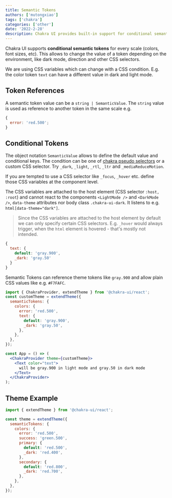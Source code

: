 ```yaml
---
title: Semantic Tokens
authors: ['mutongxiao']
tags: ['chakra']
categories: ['other']
date: '2022-2-28'
description: Chakra UI provides built-in support for conditional semantic design tokens
---
```


Chakra UI supports **conditional semantic tokens** for every scale (colors, font
sizes, etc). This allows to change the value of a token depending on the
environment, like dark mode, direction and other CSS selectors.

We are using CSS variables which can change with a CSS condition. E.g. the color
token `text` can have a different value in dark and light mode.

## Token References

A semantic token value can be a `string | SemanticValue`. The `string` value is
used as reference to another token in the same scale e.g.

```js
{
  error: 'red.500';
}
```

## Conditional Tokens

The object notation `SemanticValue` allows to define the default value and
conditional keys. The condition can be one of
[chakra pseudo selectors](/docs/styled-system/features/style-props#pseudo) or a
custom CSS selector. Try `_dark`, `_light`, `_rtl`, `_ltr` and
`_mediaReduceMotion`.

If you are tempted to use a CSS selector like `_focus`, `_hover` etc. define
those CSS variables at the component level.

The CSS variables are attached to the host element (CSS selector `:host, :root`)
and cannot react to the components `<LightMode />` and `<DarkMode />`,
`data-theme` attributes nor body class `.chakra-ui-dark`. It listens to e.g.
`html[data-theme="dark"]`.

> Since the CSS variables are attached to the host element by default we can
> only specify certain CSS selectors. E.g. `_hover` would always trigger, when
> the `html` element is hovered - that's mostly not intended.

```js
{
  text: {
    default: 'gray.900',
    _dark: 'gray.50'
  }
}
```

Semantic Tokens can reference theme tokens like `gray.900` and allow plain CSS
values like e.g. `#F7FAFC`.

```jsx live=false
import { ChakraProvider, extendTheme } from '@chakra-ui/react';
const customTheme = extendTheme({
  semanticTokens: {
    colors: {
      error: 'red.500',
      text: {
        default: 'gray.900',
        _dark: 'gray.50',
      },
    },
  },
});

const App = () => (
  <ChakraProvider theme={customTheme}>
    <Text color="text">
      will be gray.900 in light mode and gray.50 in dark mode
    </Text>
  </ChakraProvider>
);
```

## Theme Example

```jsx live=false
import { extendTheme } from '@chakra-ui/react';

const theme = extendTheme({
  semanticTokens: {
    colors: {
      error: 'red.500',
      success: 'green.500',
      primary: {
        default: 'red.500',
        _dark: 'red.400',
      },
      secondary: {
        default: 'red.800',
        _dark: 'red.700',
      },
    },
  },
});
```
